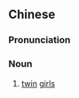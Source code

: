 ==Chinese==
{{zh-forms}}

===Pronunciation===
{{zh-pron
|c=maa1 neoi5-2
|c-t=ma1 nui2
|cat=n
}}

===Noun===
{{zh-noun}}

# {{lb|zh|Cantonese}} [[twin]] [[girls]]